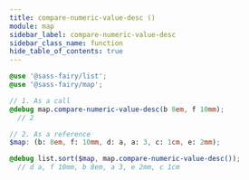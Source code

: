 ```yaml
---
title: compare-numeric-value-desc ()
module: map
sidebar_label: compare-numeric-value-desc
sidebar_class_name: function
hide_table_of_contents: true
---
```


<FieldDetails><CompareLogicCallout /></FieldDetails>

```scss
@use '@sass-fairy/list';
@use '@sass-fairy/map';

// 1. As a call
@debug map.compare-numeric-value-desc(b 8em, f 10mm);
  // 2

// 2. As a reference
$map: (b: 8em, f: 10mm, d: a, a: 3, c: 1cm, e: 2mm);

@debug list.sort($map, map.compare-numeric-value-desc());
  // d a, f 10mm, b 8em, a 3, e 2mm, c 1cm
```
